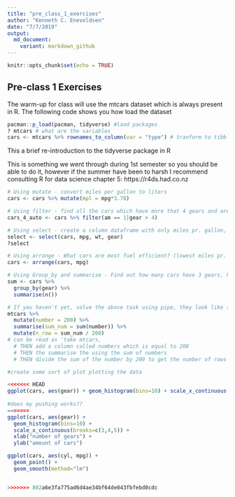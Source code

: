 ```yaml
---
title: "pre_class_1_exercises"
author: "Kenneth C. Enevoldsen"
date: "7/7/2019"
output:   
  md_document:
    variant: markdown_github
---
```


```r
knitr::opts_chunk$set(echo = TRUE)
```

## Pre-class 1 Exercises

The warm-up for class will use the mtcars dataset which is always present in R.
The following code shows you how load the dataset

```r
pacman::p_load(pacman, tidyverse) #laod packages
? mtcars # what are the variables
cars <- mtcars %>% rownames_to_column(var = "type") # tranform to tibble
```


This a brief re-introduction to the tidyverse package in R

This is something we went through during 1st semester so you should be able to do it, however if the summer have been to harsh I recommend consulting R for data science chapter 5: https://r4ds.had.co.nz
```r
# Using mutate - convert miles per gallon to liters
cars <- cars %>% mutate(mpl = mpg*3.78)

# Using filter - find all the cars which have more that 4 gears and are automatic
cars_4_auto <- cars %>% filter(am == 1|gear > 4)

# Using select - create a column dataframe with only miles pr. gallon, weight and number og gears
select <- select(cars, mpg, wt, gear)
?select

# Using arrange - What cars are most fuel efficient? (lowest miles pr. liter/gallon)
cars <- arrange(cars, mpg)

# Using Group_by and summarise - Find out how many cars have 3 gears, how many have 4 and how many have 5 (tip use n(), with summarise to count number of occurences)
sum <- cars %>% 
  group_by(gear) %>% 
  summarise(n())

# If you haven't yet, solve the above task using pipe, they look like this '%>%' and can be read as 'then' e.g. the following lines:
mtcars %>% 
  mutate(number = 200) %>% 
  summarise(sum_num = sum(number)) %>% 
  mutate(n_row = sum_num / 200)
# can be read as 'take mtcars, 
  # THEN add a column called numbers which is equal to 200
  # THEN the summarise the using the sum of numbers 
  # THEN divide the sum of the number by 200 to get the number of rows

#create some sort of plot plotting the data

<<<<<<< HEAD
ggplot(cars, aes(gear)) + geom_histogram(bins=10) + scale_x_continuous(breaks=c(3,4,5)) + xlab("number of gears") + ylab("amount of cars")
      
#does my pushing works??
=======
ggplot(cars, aes(gear)) +
  geom_histogram(bins=10) +
  scale_x_continuous(breaks=c(3,4,5)) +
  xlab("number of gears") +
  ylab("amount of cars")

ggplot(cars, aes(cyl, mpg)) +
  geom_point() +
  geom_smooth(method="lm")


>>>>>>> 802a6e3fa775ad6d4ae34bf64de043fbfebd0cdc
```


